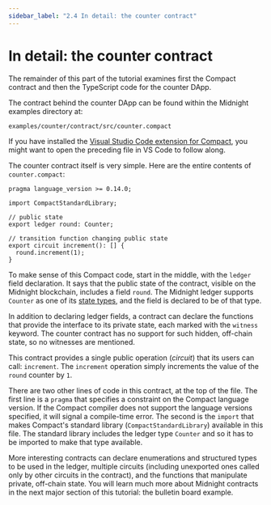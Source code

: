 ```yaml
---
sidebar_label: "2.4 In detail: the counter contract"
---
```


# In detail: the counter contract

The remainder of this part of the tutorial examines first the
Compact contract and then the TypeScript code for the counter DApp.

The contract behind the counter DApp can be found within the
Midnight examples directory at:

```
examples/counter/contract/src/counter.compact
```

If you have installed the
[Visual Studio Code extension for Compact](../building),
you might want to open the preceding file in VS Code to follow along.

The counter contract itself is very simple. Here are the entire
contents of `counter.compact`:

```compact
pragma language_version >= 0.14.0;

import CompactStandardLibrary;

// public state
export ledger round: Counter;

// transition function changing public state
export circuit increment(): [] {
  round.increment(1);
}
```

To make sense of this Compact code, start in the middle, with the `ledger` field
declaration. It says that the public state of the contract, visible on the
Midnight blockchain, includes a field `round`. The Midnight ledger supports
`Counter` as one of its [state
types](../../reference/compact/lang-ref#ledger-state-types), and the field is
declared to be of that type.

In addition to declaring ledger fields, a contract can declare the functions
that provide the interface to its private state, each marked with the `witness`
keyword. The counter contract has no support for such hidden, off-chain state,
so no witnesses are mentioned.

This contract provides a single public operation (_circuit_) that its users can
call: `increment`. The `increment` operation simply increments the value of the
`round` counter by `1`.

There are two other lines of code in this contract, at the top of the file.  The
first line is a `pragma` that specifies a constraint on the Compact language
version.  If the Compact compiler does not support the language versions
specified, it will signal a compile-time error.  The second is the `import` that
makes Compact's standard library (`CompactStandardLibrary`) available in this
file.  The standard library includes the ledger type `Counter` and so it has to
be imported to make that type available.

More interesting contracts can declare enumerations and structured types to be
used in the ledger, multiple circuits (including unexported ones called only by
other circuits in the contract), and the functions that manipulate private,
off-chain state. You will learn much more about Midnight contracts in the next
major section of this tutorial: the bulletin board example.
